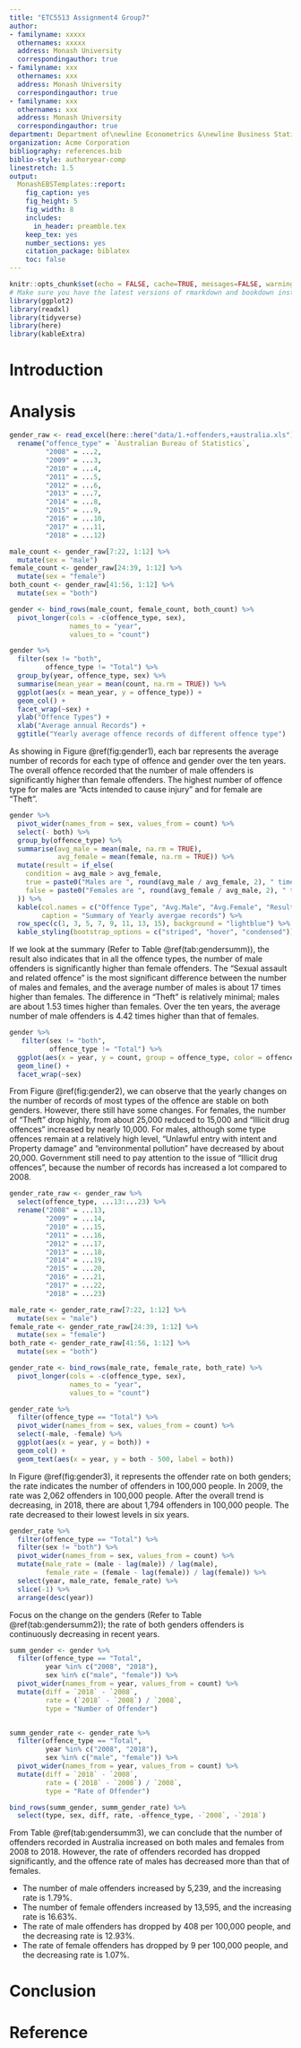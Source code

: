 ```yaml
---
title: "ETC5513 Assignment4 Group7"
author:
- familyname: xxxxx
  othernames: xxxxx
  address: Monash University
  correspondingauthor: true
- familyname: xxx
  othernames: xxx
  address: Monash University
  correspondingauthor: true
- familyname: xxx
  othernames: xxx
  address: Monash University
  correspondingauthor: true
department: Department of\newline Econometrics &\newline Business Statistics
organization: Acme Corporation
bibliography: references.bib
biblio-style: authoryear-comp
linestretch: 1.5
output:
  MonashEBSTemplates::report:
    fig_caption: yes
    fig_height: 5
    fig_width: 8
    includes:
      in_header: preamble.tex
    keep_tex: yes
    number_sections: yes
    citation_package: biblatex
    toc: false
---
```


```r
knitr::opts_chunk$set(echo = FALSE, cache=TRUE, messages=FALSE, warning=FALSE)
# Make sure you have the latest versions of rmarkdown and bookdown installed
library(ggplot2)
library(readxl)
library(tidyverse)
library(here)
library(kableExtra)
```


# Introduction

# Analysis

\section*{body 1}

```r
gender_raw <- read_excel(here::here("data/1.+offenders,+australia.xls"), sheet = 3, col_types = c("text", rep("numeric", 22))) %>%
  rename("offence_type" = `Australian Bureau of Statistics`,
         "2008" = ...2,
         "2009" = ...3,
         "2010" = ...4,
         "2011" = ...5,
         "2012" = ...6,
         "2013" = ...7,
         "2014" = ...8,
         "2015" = ...9,
         "2016" = ...10,
         "2017" = ...11,
         "2018" = ...12) 
```



```r
male_count <- gender_raw[7:22, 1:12] %>%
  mutate(sex = "male")
female_count <- gender_raw[24:39, 1:12] %>%
  mutate(sex = "female") 
both_count <- gender_raw[41:56, 1:12] %>%
  mutate(sex = "both") 

gender <- bind_rows(male_count, female_count, both_count) %>%
  pivot_longer(cols = -c(offence_type, sex),
               names_to = "year",
               values_to = "count")
```

```r
gender %>%
  filter(sex != "both",
         offence_type != "Total") %>%
  group_by(year, offence_type, sex) %>%
  summarise(mean_year = mean(count, na.rm = TRUE)) %>%
  ggplot(aes(x = mean_year, y = offence_type)) +
  geom_col() +
  facet_wrap(~sex) +
  ylab("Offence Types") +
  xlab("Average annual Records") +
  ggtitle("Yearly average offence records of different offence type")
```

As showing in Figure \@ref(fig:gender1), each bar represents the average number of records for each type of offence and gender over the ten years. The overall offence recorded that the number of male offenders is significantly higher than female offenders. The highest number of offence type for males are “Acts intended to cause injury” and for female are “Theft”.  



```r
gender %>%
  pivot_wider(names_from = sex, values_from = count) %>%
  select(- both) %>%
  group_by(offence_type) %>%
  summarise(avg_male = mean(male, na.rm = TRUE),
            avg_female = mean(female, na.rm = TRUE)) %>%
  mutate(result = if_else(
    condition = avg_male > avg_female,
    true = paste0("Males are ", round(avg_male / avg_female, 2), " times higher than females"),
    false = paste0("Females are ", round(avg_female / avg_male, 2), " times higher than males")
  )) %>%
  kable(col.names = c("Offence Type", "Avg.Male", "Avg.Female", "Result"),
        caption = "Summary of Yearly avergae records") %>%
  row_spec(c(1, 3, 5, 7, 9, 11, 13, 15), background = "lightblue") %>%
  kable_styling(bootstrap_options = c("striped", "hover", "condensed")) 
```

If we look at the summary (Refer to Table \@ref(tab:gendersumm)), the result also indicates that in all the offence types, the number of male offenders is significantly higher than female offenders. The “Sexual assault and related offence” is the most significant difference between the number of males and females, and the average number of males is about 17 times higher than females. The difference in “Theft” is relatively minimal; males are about 1.53 times higher than females. Over the ten years, the average number of male offenders is 4.42 times higher than that of females.

```r
gender %>%
   filter(sex != "both",
          offence_type != "Total") %>%
  ggplot(aes(x = year, y = count, group = offence_type, color = offence_type)) +
  geom_line() +
  facet_wrap(~sex)
```

From Figure \@ref(fig:gender2), we can observe that the yearly changes on the number of records of most types of the offence are stable on both genders. However, there still have some changes. For females, the number of “Theft” drop highly, from about 25,000 reduced to 15,000 and “Illicit drug offences” increased by nearly 10,000. For males, although some type offences remain at a relatively high level, “Unlawful entry with intent and Property damage” and “environmental pollution” have decreased by about 20,000. Government still need to pay attention to the issue of “Illicit drug offences”, because the number of records has increased a lot compared to 2008.



```r
gender_rate_raw <- gender_raw %>%
  select(offence_type, ...13:...23) %>%
  rename("2008" = ...13,
         "2009" = ...14,
         "2010" = ...15,
         "2011" = ...16,
         "2012" = ...17,
         "2013" = ...18,
         "2014" = ...19,
         "2015" = ...20,
         "2016" = ...21,
         "2017" = ...22,
         "2018" = ...23)

male_rate <- gender_rate_raw[7:22, 1:12] %>%
  mutate(sex = "male")
female_rate <- gender_rate_raw[24:39, 1:12] %>%
  mutate(sex = "female") 
both_rate <- gender_rate_raw[41:56, 1:12] %>%
  mutate(sex = "both") 

gender_rate <- bind_rows(male_rate, female_rate, both_rate) %>%
  pivot_longer(cols = -c(offence_type, sex),
               names_to = "year",
               values_to = "count")
```

```r
gender_rate %>%
  filter(offence_type == "Total") %>%
  pivot_wider(names_from = sex, values_from = count) %>%
  select(-male, -female) %>%
  ggplot(aes(x = year, y = both)) +
  geom_col() +
  geom_text(aes(x = year, y = both - 500, label = both)) 
```

In Figure \@ref(fig:gender3), it represents the offender rate on both genders; the rate indicates the number of offenders in 100,000 people. In 2009, the rate was 2,062 offenders in 100,000 people. After the overall trend is decreasing, in 2018, there are about 1,794 offenders in 100,000 people. The rate decreased to their lowest levels in six years. 


```r
gender_rate %>%
  filter(offence_type == "Total") %>%
  filter(sex != "both") %>%
  pivot_wider(names_from = sex, values_from = count) %>%
  mutate(male_rate = (male - lag(male)) / lag(male),
         female_rate = (female - lag(female)) / lag(female)) %>%
  select(year, male_rate, female_rate) %>%
  slice(-1) %>%
  arrange(desc(year))
```

Focus on the change on the genders (Refer to Table \@ref(tab:gendersumm2)); the rate of both genders offenders is continuously decreasing in recent years. 

```r
summ_gender <- gender %>%
  filter(offence_type == "Total",
         year %in% c("2008", "2018"), 
         sex %in% c("male", "female")) %>%
  pivot_wider(names_from = year, values_from = count) %>%
  mutate(diff = `2018` - `2008`,
         rate = (`2018` - `2008`) / `2008`,
         type = "Number of Offender")


summ_gender_rate <- gender_rate %>%
  filter(offence_type == "Total",
         year %in% c("2008", "2018"), 
         sex %in% c("male", "female")) %>%
  pivot_wider(names_from = year, values_from = count) %>%
  mutate(diff = `2018` - `2008`,
         rate = (`2018` - `2008`) / `2008`,
         type = "Rate of Offender")
```

```r
bind_rows(summ_gender, summ_gender_rate) %>%
  select(type, sex, diff, rate, -offence_type, -`2008`, -`2018`) 
```

From Table \@ref(tab:gendersumm3), we can conclude that the number of offenders recorded in Australia increased on both males and females from 2008 to 2018. However, the rate of offenders recorded has dropped significantly, and the offence rate of males has decreased more than that of females.   

- The number of male offenders increased by 5,239, and the increasing rate is 1.79%.  
- The number of female offenders increased by 13,595, and the increasing rate is 16.63%.  
- The rate of male offenders has dropped by 408 per 100,000 people, and the decreasing rate is 12.93%.  
- The rate of female offenders has dropped by 9 per 100,000 people, and the decreasing rate is 1.07%.  




\section*{body 2}

\section*{body 3}

# Conclusion

# Reference